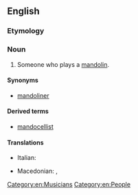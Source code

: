==English==

===Etymology===
{{suffix|en|mandolin|ist}}

===Noun===
{{en-noun}}

# Someone who plays a [[mandolin]].

====Synonyms====
* [[mandoliner]]

====Derived terms====
* [[mandocellist]]

====Translations====
{{trans-top|one who plays the mandolin}}
* Italian: {{t|it|mandolinista|m|f}}
{{trans-mid}}
* Macedonian: {{t|mk|мандолинист|m|tr=mandoliníst|sc=Cyrl}}, {{t|mk|мандолинистка|f|tr=mandolinístka|sc=Cyrl}}
{{trans-bottom}}

[[Category:en:Musicians]]
[[Category:en:People]]